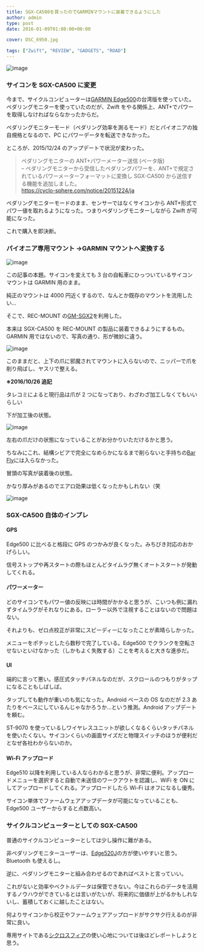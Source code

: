 ---
title: SGX-CA500を買ったのでGARMINマウントに装着できるようにした
author: admin
type: post
date: 2016-01-09T01:08:00+00:00

cover: DSC_6950.jpg

tags: ["Zwift", "REVIEW", "GADGETS", "ROAD"]
---

![image](./DSC_6950.jpg)

### サイコンを SGX-CA500 に変更

今まで、サイクルコンピューターは<a href="http://www.amazon.co.jp/gp/product/B007PNKROY/ref=as_li_ss_tl?ie=UTF8&camp=247&creative=7399&creativeASIN=B007PNKROY&linkCode=as2&tag=gensobunya-22" rel="nofollow">GARMIN Edge500</a>の台湾版を使っていた。ペダリングモニターを使っていたのだが、Zwift をやる関係上、ANT+でパワーを取得しなければならなかったからだ。

ペダリングモニターモード（ペダリング効率を測るモード）だとパイオニアの独自規格となるので、PC にパワーデータを転送できなかった。

ところが、2015/12/24 のアップデートで状況が変わった。

> ペダリングモニターの ANT+パワーメーター送信 (ベータ版)<br /> &#8211; ペダリングモニターから受信したペダリングパワーを、ANT+で規定されているパワーメーターフォーマットに変換し SGX-CA500 から送信する機能を追加しました。<br /> <a href="https://cyclo-sphere.com/notice/20151224/ja">https://cyclo-sphere.com/notice/20151224/ja</a>

ペダリングモニターモードのまま、センサーではなくサイコンから ANT+形式でパワー値を取れるようになった。つまりペダリングモニターしながら Zwift が可能になった。

これで購入を即決断。

### パイオニア専用マウント →GARMIN マウントへ変換する

![image](./DSC_6947.jpg)

この記事の本題。サイコンを変えても 3 台の自転車にひっついているサイコンマウントは GARMIN 用のまま。

純正のマウントは 4000 円近くするので、なんとか既存のマウントを流用したい…

そこで、REC-MOUNT の<a href="http://www.amazon.co.jp/gp/product/B00MUNVW52/ref=as_li_ss_tl?ie=UTF8&camp=247&creative=7399&creativeASIN=B00MUNVW52&linkCode=as2&tag=gensobunya-22" rel="nofollow">GM-SGX2</a>を利用した。

本来は SGX-CA500 を REC-MOUNT の製品に装着できるようにするもの。GARMIN 用ではないので、写真の通り、形が微妙に違う。

![image](./DSC_6948.jpg)

このままだと、上下の爪に邪魔されてマウントに入らないので、ニッパーで爪を削り飛ばし、ヤスリで整える。

**※2016/10/26 追記**

タレコミによると現行品は爪が 2 つになっており、わざわざ加工しなくてもいいらしい

下が加工後の状態。

![image](./DSC_6949.jpg)

左右の爪だけの状態になっていることがお分かりいただけるかと思う。

ちなみにこれ、結構シビアで完全になめらかになるまで削らないと手持ちの<a href="http://www.amazon.co.jp/gp/product/B00843DVCY/ref=as_li_ss_tl?ie=UTF8&camp=247&creative=7399&creativeASIN=B00843DVCY&linkCode=as2&tag=gensobunya-22" rel="nofollow">Bar Fly</a>には入らなかった。

冒頭の写真が装着後の状態。

かなり厚みがあるのでエアロ効果は低くなったかもしれない（笑

![image](./DSC_6950.jpg)

### SGX-CA500 自体のインプレ

#### GPS

Edge500 に比べると格段に GPS のつかみが良くなった。みちびき対応のおかげらしい。

信号ストップや再スタートの際もほとんどタイムラグ無くオートスタートが発動してくれる。

#### パワーメーター

どのサイコンでもパワー値の反映には時間がかかると思うが、こいつも例に漏れずタイムラグがそれなりにある。ローラー以外で注視することはないので問題はない。

それよりも、ゼロ点校正が非常にスピーディーになったことが素晴らしかった。

メニューをポチッとしたら数秒で完了している。Edge500 でクランクを空転させないといけなかった（しかもよく失敗する）ことを考えると大きな進歩だ。

#### UI

端的に言って悪い。感圧式タッチパネルなのだが、スクロールのつもりがタップになることもしばしば。

タップしても動作が重いのも気になった。Android ベースの OS なのだが 2.3 あたりをベースにしているんじゃなかろうか…という推測。Android アップデートを頼む。

ST-9070 を使っているしワイヤレスユニットが欲しくなるくらいタッチパネルを使いたくない。サイコンくらいの画面サイズだと物理スイッチのほうが便利だとなぜ各社わからないのか。

#### Wi-Fi アップロード

Edge510 以降を利用している人ならわかると思うが、非常に便利。アップロードメニューを選択すると自動で未送信のワークアウトを認識し、WiFi を ON にしてアップロードしてくれる。アップロードしたら Wi-Fi はオフになるし優秀。

サイコン単体でファームウェアアップデータが可能になっていることも、Edge500 ユーザーからすると点数高い。

### サイクルコンピューターとしての SGX-CA500

普通のサイクルコンピューターとしては少し操作に難がある。

非ペダリングモニターユーザーは、<a href="http://www.amazon.co.jp/gp/product/B015IW5SKG/ref=as_li_ss_tl?ie=UTF8&camp=247&creative=7399&creativeASIN=B015IW5SKG&linkCode=as2&tag=gensobunya-22" rel="nofollow">Edge520J</a>の方が使いやすいと思う。Bluetooth も使えるし。

逆に、ペダリングモニターと組み合わせるのであればベストと言っていい。

これがないと効率やベクトルデータは保管できない。今はこれらのデータを活用するノウハウができているとは言いがたいが、将来的に価値が上がるかもしれないし、蓄積しておくに越したことはない。

何よりサイコンから校正やファームウェアアップロードがサクサク行えるのが非常に良い。

専用サイトである<a href="https://cyclo-sphere.com/" target="_blank">シクロスフィア</a>の使い心地については後ほどレポートしようと思う。

<linkBox
  isAmazonLink
  url="http://www.amazon.co.jp/exec/obidos/ASIN/B01874O84Y/gensobunya-22/ref=nosim/"
/>

<linkBox
  isAmazonLink
  url="http://www.amazon.co.jp/exec/obidos/ASIN/B00MUNVW52/gensobunya-22/ref=nosim/"
/>
